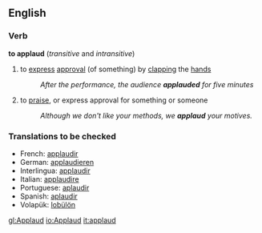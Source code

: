 ==English==
===Verb===
{{conj|applayd|applauds|applauded|applauded|applauding}}
'''to applaud'''  (''transitive'' and ''intransitive'')
# to [[express]] [[approval]] (of something) by [[clapping]] the [[hand]]s
#:''After the performance, the audience '''applauded''' for five minutes''
# to [[praise]], or express approval for something or someone
#:''Although we don't like your methods, we '''applaud''' your motives.''

===Translations to be checked=== 
*French: [[applaudir]] 
*German: [[applaudieren]] 
*Interlingua: [[applaudir]] 
*Italian: [[applaudire]] 
*Portuguese: [[aplaudir]] 
*Spanish: [[aplaudir]]
*Volapük: [[lobülön]]

[[gl:Applaud]]
[[io:Applaud]]
[[it:applaud]]